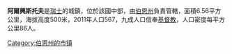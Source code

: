 '''阿爾興斯托夫'''是[[瑞士|瑞士]]的城鎮，位於該國中部，由[[伯恩州|伯恩州]]負責管轄，面積6.56平方公里，海拔高度500米，2011年人口567，九成人口信奉[[基督教|基督教]]，人口密度每平方公里86人。

{{Switzerland-geo-stub}}
[[Category:伯恩州的市镇|Category:伯恩州的市镇]]